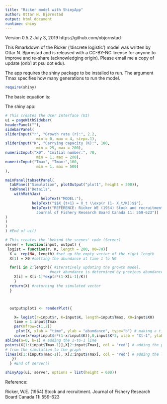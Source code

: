 ```yaml
---
title: "Ricker model with ShinyApp"
author: Ottar N. Bjørnstad
output: html_document
runtime: shiny
---
```


Version 0.5.2 July 3, 2019
https://github.com/objornstad

This Rmarkdown of the Ricker ('discrete logistic') model was written by Ottar N. Bjørnstad and is released with a CC-BY-NC license for anyone to improve and re-share (acknowledging origin). Please email me a copy of update (onb1 at psu dot edu).

The app requires the shiny package to be installed to run. The argument Tmax specifies how many generations to run the model.

```r
require(shiny)
```

The basic equation is:
\begin{align}
  X_{t+1} = X_t e^{(r (1 - X_t/K))}
\end{align}


The  shiny app:

```r
# This creates the User Interface (UI)
ui = pageWithSidebar(
headerPanel(""),
sidebarPanel(
sliderInput("r", "Growth rate (r):", 2.2,
              min = 0, max = 4, step=.1),
sliderInput("K", "Carrying capacity (K):", 100,
              min = 25, max = 200),
numericInput("X0", "Initial number:", 70,
              min = 1, max = 200),
numericInput("Tmax", "Tmax:",100,
              min = 1, max = 500)
),

mainPanel(tabsetPanel(
  tabPanel("Simulation", plotOutput("plot1", height = 500)),
  tabPanel("Details",
    withMathJax(
                helpText("MODEL:"),
            helpText("$$X_{t+1} = X_t \\exp(r (1- X_t/K))$$"),
            helpText("REFERENCE: Ricker WE (1954) Stock and recruitment. 
              Journal of Fishery Research Board Canada 11: 559-623"))
)
)
)
) #End of ui()

# This creates the 'behind the scenes' code (Server)
server = function(input, output) {
 logist = function(r, K, length = 200, X0=70){
  X =  rep(NA, length) #set up the empty vector of the right length
  X[1] = X0 #setting the abundance at time 1 to N0

  for(i in 2:length){ #iteratively updating the growth model.
                    #next abundance is determined by previous abundance
    X[i] = X[i-1]*exp(r*(1-X[i-1]/K))
    }
  return(X) #returning the simulated vector
  }



  output$plot1 <- renderPlot({

    X= logist(r=input$r, K=input$K, length=input$Tmax, X0=input$X0)
    time = 1:input$Tmax
    par(mfrow=c(1,2))
     plot(X, xlab = "time", ylab = "abundance", type="b") # making a time series plot
    curve(x*exp(input$r*(1-x/input$K)),0,input$K*3, xlab = "Xt-1", ylab = "Xt")
abline(a=0, b=1) # adding the 1-to-1 line
points(X[1:(input$Tmax-1)],X[2:input$Tmax], col = "red") # adding the points
# from the simulation to the graph
lines(X[1:(input$Tmax-1)], X[2:input$Tmax], col = "red") # adding the line to connect the points
   })
  } #End of server()

shinyApp(ui, server, options = list(height = 600))
```

Reference:

Ricker, W.E. (1954) Stock and recruitment. 
              Journal of Fishery Research Board Canada 11: 559-623

